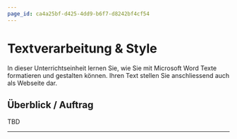 ```yaml
---
page_id: ca4a25bf-d425-4dd9-b6f7-d8242bf4cf54
---
```


# Textverarbeitung & Style
In dieser Unterrichtseinheit lernen Sie, wie Sie mit Microsoft Word Texte formatieren und gestalten können. Ihren Text stellen Sie anschliessend auch als Webseite dar.

## Überblick / Auftrag
TBD

---